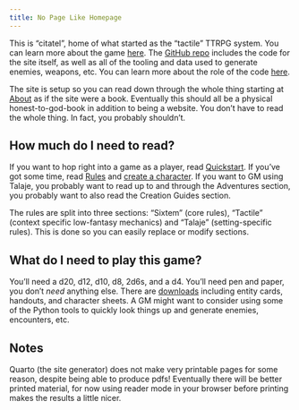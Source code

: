 ```yaml
---
title: No Page Like Homepage
---
```


This is "citatel", home of what started as the "tactile" TTRPG system. You can learn more about the game [here](book/about.qmd). The [GitHub repo](https://github.com/ikolith/citatel) includes the code for the site itself, as well as all of the tooling and data used to generate enemies, weapons, etc. You can learn more about the role of the code [here](book/code_and_downloads/why_code.md).

The site is setup so you can read down through the whole thing starting at [About](book/about.qmd) as if the site were a book. Eventually this should all be a physical honest-to-god-book in addition to being a website. You don't have to read the whole thing. In fact, you probably shouldn't.

## How much do I need to read?

If you want to hop right into a game as a player, read [Quickstart](book/quickstart.qmd). If you've got some time, read [Rules](book/p1_rules_and_character_creation/s1_rules/intro.qmd) and [create a character](/book/p1_rules_and_character_creation/s2_character_creation/how_to_character_creation). If you want to GM using Talaje, you probably want to read up to and through the Adventures section, you probably want to also read the Creation Guides section.

The rules are split into three sections: "Sixtem" (core rules), "Tactile" (context specific low-fantasy mechanics) and "Talaje" (setting-specific rules). This is done so you can easily replace or modify sections.

## What do I need to play this game?
 
You'll need a d20, d12, d10, d8, 2d6s, and a d4. You'll need pen and paper, you don't *need* anything else. There are [downloads](/book/code_and_downloads/downloads.md) including entity cards, handouts, and character sheets. A GM might want to consider using some of the Python tools to quickly look things up and generate enemies, encounters, etc.

## Notes

Quarto (the site generator) does not make very printable pages for some reason, despite being able to produce pdfs! Eventually there will be better printed material, for now using reader mode in your browser before printing makes the results a little nicer.